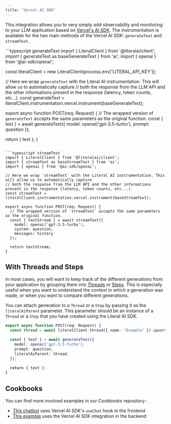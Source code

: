 ```yaml
---
title: "Vercel AI SDK"
---
```



This integration allows you to very simply add observability and monitoring to your LLM application based on [Vercel's AI SDK](https://sdk.vercel.ai/docs/introduction). The instrumentation is available for the two main methods of the Vercel AI SDK: `generateText` and `streamText`.

<CodeGroup>
```typescript generateText
import { LiteralClient } from '@literalai/client';
import { generateText as baseGenerateText } from 'ai';
import { openai } from '@ai-sdk/openai';

const literalClient = new LiteralClient(process.env['LITERAL_API_KEY']);

// Here we wrap `generateText` with the Literal AI instrumentation. This will allow us to automatically capture
// both the response from the LLM API and the other informations present in the response (latency, token counts, etc...).
const generateText = literalClient.instrumentation.vercel.instrument(baseGenerateText);

export async function POST(req: Request) {
  // The wrapped version of `generateText` accepts the same parameters as the original function.
  const { text } = await generateText({
    model: openai('gpt-3.5-turbo'),
    prompt: question
  });

  return { text };
}
```

```typescript streamText
import { LiteralClient } from '@literalai/client';
import { streamText as baseStreamText } from 'ai';
import { openai } from '@ai-sdk/openai';

// Here we wrap `streamText` with the Literal AI instrumentation. This will allow us to automatically capture
// both the response from the LLM API and the other informations present in the response (latency, token counts, etc...).
const streamText = literalClient.instrumentation.vercel.instrument(baseStreamText);

export async function POST(req: Request) {
  // The wrapped version of `streamText` accepts the same parameters as the original function.
  const { textStream } = await streamText({
    model: openai('gpt-3.5-turbo'),
    system: question,
    messages: history
  });

  return textStream;
}
```
</CodeGroup>


## With Threads and Steps

In most cases, you will want to keep track of the different generations from your application by grouping them into [Threads](/concepts/observability/thread) or [Steps](/concepts/observability/step). This is especially useful when you want to understand the context in which a generation was made, or when you want to compare different generations.

You can attach generation to a `Thread` or a `Step` by passing it as the `literalAiParent` parameter. This parameter should be an instance of a `Thread` or a `Step` that you have created using the Literal AI SDK.

```typescript TypeScript
export async function POST(req: Request) {
  const thread = await literalClient.thread({ name: "Example" }).upsert();

  const { text } = await generateText({
    model: openai('gpt-3.5-turbo'),
    prompt: question,
    literalAiParent: thread,
  });

  return { text };
}
```

## Cookbooks

You can find more involved examples in our Cookbooks repository :

* [This chatbot](https://github.com/Chainlit/literal-cookbook/blob/main/typescript/nextjs-openai) uses Vercel AI SDK's `useChat` hook in the frontend
* [This example](https://github.com/Chainlit/literal-cookbook/blob/main/typescript/vercel-ai-sdk) uses the Vercel AI SDK integration in the backend
